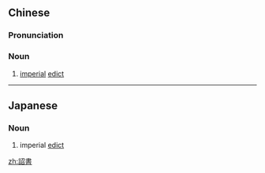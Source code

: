{{also|诏书}}
==Chinese==
{{zh-forms|s=诏书}}

===Pronunciation===
{{zh-pron
|m=zhàoshū
|c=ziu3 syu1,ziu6 syu1
|mn=qz:chiàu-chir/xm:chiàu-su/zz:chiàu-si
|h=pfs=seu-sû
|cat=n
}}

===Noun===
{{zh-noun}}

# [[imperial]] [[edict]] {{zh-mw|m:道}}

----

==Japanese==
{{ja-kanjitab|しょう|しょ|yomi=o}}

===Noun===
{{ja-noun|しょうしょ}}

# imperial [[edict]]

[[zh:詔書]]